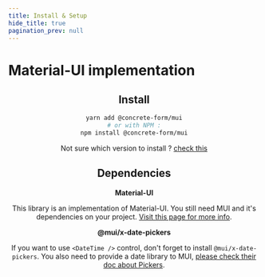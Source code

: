 ```yaml
---
title: Install & Setup
hide_title: true
pagination_prev: null
---
```



# Material-UI implementation

<Header />

## Install

```bash
yarn add @concrete-form/mui
# or with NPM :
npm install @concrete-form/mui
```

Not sure which version to install ? [check this](/docs/getting-started/install#choosing-the-right-version)

## Dependencies

**Material-UI**

This library is an implementation of Material-UI. You still need MUI and it's dependencies on your project. [Visit this page for more info](/docs/getting-started/install).

**@mui/x-date-pickers**

If you want to use `<DateTime />` control, don't forget to install `@mui/x-date-pickers`. You also need to provide a date library to MUI, [please check their doc about Pickers](https://mui.com/components/pickers/#setup).